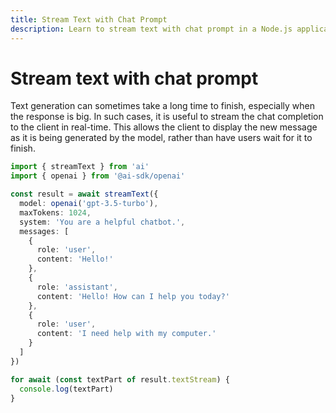 ```yaml
---
title: Stream Text with Chat Prompt
description: Learn to stream text with chat prompt in a Node.js application.
---
```


# Stream text with chat prompt

Text generation can sometimes take a long time to finish, especially when the response is big.
In such cases, it is useful to stream the chat completion to the client in real-time.
This allows the client to display the new message as it is being generated by the model,
rather than have users wait for it to finish.

```ts file='index.ts'
import { streamText } from 'ai'
import { openai } from '@ai-sdk/openai'

const result = await streamText({
  model: openai('gpt-3.5-turbo'),
  maxTokens: 1024,
  system: 'You are a helpful chatbot.',
  messages: [
    {
      role: 'user',
      content: 'Hello!'
    },
    {
      role: 'assistant',
      content: 'Hello! How can I help you today?'
    },
    {
      role: 'user',
      content: 'I need help with my computer.'
    }
  ]
})

for await (const textPart of result.textStream) {
  console.log(textPart)
}
```
